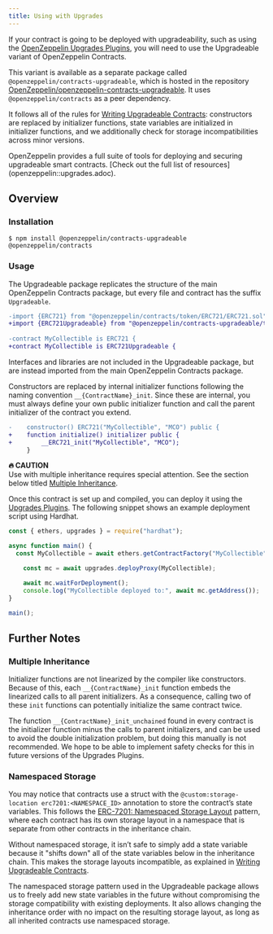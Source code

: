 ```yaml
---
title: Using with Upgrades
---
```


If your contract is going to be deployed with upgradeability, such as using the [OpenZeppelin Upgrades Plugins](upgrades-plugins::index.adoc), you will need to use the Upgradeable variant of OpenZeppelin Contracts.

This variant is available as a separate package called `@openzeppelin/contracts-upgradeable`, which is hosted in the repository [OpenZeppelin/openzeppelin-contracts-upgradeable](https://github.com/OpenZeppelin/openzeppelin-contracts-upgradeable). It uses `@openzeppelin/contracts` as a peer dependency.

It follows all of the rules for [Writing Upgradeable Contracts](upgrades-plugins::writing-upgradeable.adoc): constructors are replaced by initializer functions, state variables are initialized in initializer functions, and we additionally check for storage incompatibilities across minor versions.

<Callout>
OpenZeppelin provides a full suite of tools for deploying and securing upgradeable smart contracts. [Check out the full list of resources](openzeppelin::upgrades.adoc).
</Callout>

## Overview

### Installation

```console
$ npm install @openzeppelin/contracts-upgradeable @openzeppelin/contracts
```

### Usage

The Upgradeable package replicates the structure of the main OpenZeppelin Contracts package, but every file and contract has the suffix `Upgradeable`.

```diff
-import {ERC721} from "@openzeppelin/contracts/token/ERC721/ERC721.sol";
+import {ERC721Upgradeable} from "@openzeppelin/contracts-upgradeable/token/ERC721/ERC721Upgradeable.sol";
 
-contract MyCollectible is ERC721 {
+contract MyCollectible is ERC721Upgradeable {
```

<Callout>
Interfaces and libraries are not included in the Upgradeable package, but are instead imported from the main OpenZeppelin Contracts package.
</Callout>

Constructors are replaced by internal initializer functions following the naming convention `__{ContractName}_init`. Since these are internal, you must always define your own public initializer function and call the parent initializer of the contract you extend.

```diff
-    constructor() ERC721("MyCollectible", "MCO") public {
+    function initialize() initializer public {
+        __ERC721_init("MyCollectible", "MCO");
     }
```

**🔥 CAUTION**\
Use with multiple inheritance requires special attention. See the section below titled [Multiple Inheritance](#multiple-inheritance).

Once this contract is set up and compiled, you can deploy it using the [Upgrades Plugins](upgrades-plugins::index.adoc). The following snippet shows an example deployment script using Hardhat.

```js
const { ethers, upgrades } = require("hardhat");

async function main() {
  const MyCollectible = await ethers.getContractFactory("MyCollectible");

    const mc = await upgrades.deployProxy(MyCollectible);

    await mc.waitForDeployment();
    console.log("MyCollectible deployed to:", await mc.getAddress());
}

main();
```

## Further Notes

### Multiple Inheritance

Initializer functions are not linearized by the compiler like constructors. Because of this, each `__{ContractName}_init` function embeds the linearized calls to all parent initializers. As a consequence, calling two of these `init` functions can potentially initialize the same contract twice.

The function `__{ContractName}_init_unchained` found in every contract is the initializer function minus the calls to parent initializers, and can be used to avoid the double initialization problem, but doing this manually is not recommended. We hope to be able to implement safety checks for this in future versions of the Upgrades Plugins.

### Namespaced Storage

You may notice that contracts use a struct with the `@custom:storage-location erc7201:<NAMESPACE_ID>` annotation to store the contract’s state variables. This follows the [ERC-7201: Namespaced Storage Layout](https://eips.ethereum.org/EIPS/eip-7201) pattern, where each contract has its own storage layout in a namespace that is separate from other contracts in the inheritance chain.

Without namespaced storage, it isn’t safe to simply add a state variable because it "shifts down" all of the state variables below in the inheritance chain. This makes the storage layouts incompatible, as explained in [Writing Upgradeable Contracts](upgrades-plugins::writing-upgradeable.adoc#modifying-your-contracts).

The namespaced storage pattern used in the Upgradeable package allows us to freely add new state variables in the future without compromising the storage compatibility with existing deployments. It also allows changing the inheritance order with no impact on the resulting storage layout, as long as all inherited contracts use namespaced storage.
